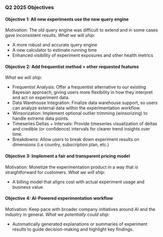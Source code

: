 ### Q2 2025 Objectives

#### Objective 1: All new experiments use the new query engine
_Motivation_: The old query engine was difficult to extend and in some cases gave inconsistent results.
_What we will ship_:
* A more robust and accurate query engine
* A new calculator to estimate running time
* Enhanced visibility of experiment exposures and other health metrics

#### Objective 2: Add frequentist method + other requested features
_What we will ship_:
- Frequentist Analysis: Offer a frequentist alternative to our existing Bayesian approach, giving users more flexibility in how they interpret and act on experiment data.
- Data Warehouse Integration: Finalize data warehouse support, so users can analyze external data within the experimentation workflow.
- Winsorization: Implement optional outlier trimming (winsorizing) to handle extreme data points.
- Timeseries Deltas + Intervals: Provide timeseries visualization of deltas and credible (or confidence) intervals for clearer trend insights over time.
- Breakdowns: Allow users to break down experiment results on dimensions (i.e country, subscription plan, etc.)

#### Objective 3: Implement a fair and transparent pricing model
Motivation: Monetize the experimentation product in a way that is straightforward for customers.
_What we will ship_:
* A billing model that aligns cost with actual experiment usage and business value.

#### Objective 4: AI-Powered experimentation workflow
Motivation: Keep pace with broader company initiatives around AI and the industry in general.
_What we potentially could ship_:
* Automatically generated explanations or summaries of experiment results to guide decision-making and highlight key findings.
